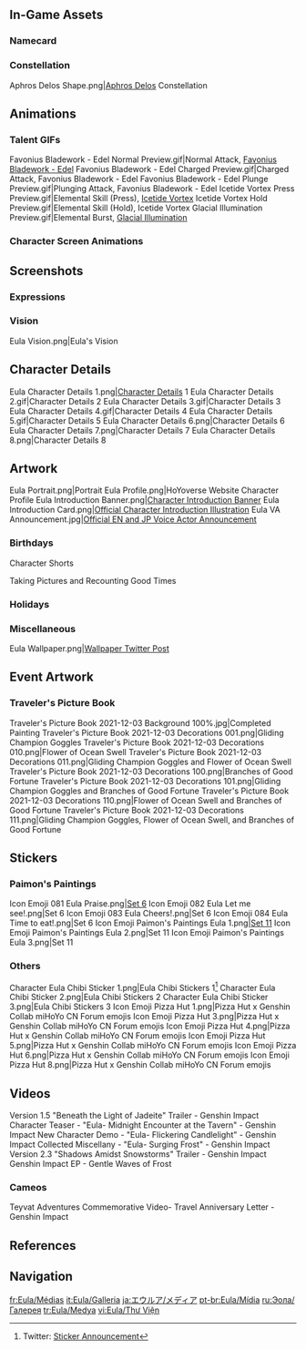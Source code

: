 {{CharacterTabs}}
{{TOC limit}}
==In-Game Assets==
{{Assets}}

===Namecard===
{{Assets/Namecard|Ice-Sealed|Eula}}

===Constellation===
<gallery>Aphros Delos Shape.png|[[Aphros Delos]] Constellation</gallery>

==Animations==
===Talent GIFs===
<gallery>
Favonius Bladework - Edel Normal Preview.gif|Normal Attack, [[Favonius Bladework - Edel]]
Favonius Bladework - Edel Charged Preview.gif|Charged Attack, Favonius Bladework - Edel
Favonius Bladework - Edel Plunge Preview.gif|Plunging Attack, Favonius Bladework - Edel
Icetide Vortex Press Preview.gif|Elemental Skill (Press), [[Icetide Vortex]]
Icetide Vortex Hold Preview.gif|Elemental Skill (Hold), Icetide Vortex
Glacial Illumination Preview.gif|Elemental Burst, [[Glacial Illumination]]
</gallery>

===Character Screen Animations===
{{Preview/CharacterAnimations}}

==Screenshots==
===Expressions===
{{Character Expression|Eula|Default|Serious|Pensive}}

===Vision===
<gallery>Eula Vision.png|Eula's Vision</gallery>

==Character Details==
<gallery>
Eula Character Details 1.png|[https://hoyolab.com/article/362405 Character Details] 1
Eula Character Details 2.gif|Character Details 2
Eula Character Details 3.gif|Character Details 3
Eula Character Details 4.gif|Character Details 4
Eula Character Details 5.gif|Character Details 5
Eula Character Details 6.png|Character Details 6
Eula Character Details 7.png|Character Details 7
Eula Character Details 8.png|Character Details 8
</gallery>

==Artwork==
<gallery>
Eula Portrait.png|Portrait
Eula Profile.png|HoYoverse Website Character Profile
Eula Introduction Banner.png|[https://www.hoyolab.com/article/362405 Character Introduction Banner]
Eula Introduction Card.png|[https://twitter.com/GenshinImpact/status/1391966292207407106 Official Character Introduction Illustration]
Eula VA Announcement.jpg|[https://twitter.com/GenshinImpact/status/1391996494790545411 Official EN and JP Voice Actor Announcement]
</gallery>

===Birthdays===
{{Files by Character Gallery|Eula Birthday Artwork|character = Eula|not1=Character Shorts|not2=Taking Pictures and Recounting Good Times Images}}

;Character Shorts
{{Files by Character Gallery|Eula Birthday Artwork|character = Eula|not1=Character Birthday Artwork|not2=Taking Pictures and Recounting Good Times Images}}

;Taking Pictures and Recounting Good Times
{{Main|Taking Pictures and Recounting Good Times/Story/Eula}}
{{Files by Character Gallery|Eula Birthday Artwork|character = Eula|not1=Character Shorts|not2=Character Birthday Artwork}}

===Holidays===
{{Files by Character Gallery|Holiday Artwork}}

===Miscellaneous===
<gallery>
Eula Wallpaper.png|[https://twitter.com/GenshinImpact/status/1395590170993332226 Wallpaper Twitter Post]
</gallery>

==Event Artwork==
===Traveler's Picture Book===
{{Main|Traveler's Picture Book/2021-12-03}}
<gallery>
Traveler's Picture Book 2021-12-03 Background 100%.jpg|Completed Painting
Traveler's Picture Book 2021-12-03 Decorations 001.png|Gliding Champion Goggles
Traveler's Picture Book 2021-12-03 Decorations 010.png|Flower of Ocean Swell
Traveler's Picture Book 2021-12-03 Decorations 011.png|Gliding Champion Goggles and Flower of Ocean Swell
Traveler's Picture Book 2021-12-03 Decorations 100.png|Branches of Good Fortune
Traveler's Picture Book 2021-12-03 Decorations 101.png|Gliding Champion Goggles and Branches of Good Fortune
Traveler's Picture Book 2021-12-03 Decorations 110.png|Flower of Ocean Swell and Branches of Good Fortune
Traveler's Picture Book 2021-12-03 Decorations 111.png|Gliding Champion Goggles, Flower of Ocean Swell, and Branches of Good Fortune
</gallery>
<!--
==Comics==
===Character Shorts===
{{Files by Character Gallery|Character Shorts|character = Eula|not1=Eula Birthday Artwork}}

===Genshin Impact 4-Panel Comics===
<gallery>
</gallery>-->
==Stickers==
===Paimon's Paintings===
{{Main|Paimon's Paintings}}
<gallery>
Icon Emoji 081 Eula Praise.png|[[Paimon's Paintings#Set 6|Set 6]]
Icon Emoji 082 Eula Let me see!.png|Set 6
Icon Emoji 083 Eula Cheers!.png|Set 6
Icon Emoji 084 Eula Time to eat!.png|Set 6
Icon Emoji Paimon's Paintings Eula 1.png|[[Paimon's Paintings#Set 11|Set 11]]
Icon Emoji Paimon's Paintings Eula 2.png|Set 11
Icon Emoji Paimon's Paintings Eula 3.png|Set 11
</gallery>

===Others===
<gallery>
Character Eula Chibi Sticker 1.png|Eula Chibi Stickers 1<ref>Twitter: [https://twitter.com/genshinimpact/status/1462994315597152261 Sticker Announcement]</ref> <!-- 2021-11-23 -->
Character Eula Chibi Sticker 2.png|Eula Chibi Stickers 2 <!-- 2021-11-23 -->
Character Eula Chibi Sticker 3.png|Eula Chibi Stickers 3 <!-- 2021-11-23 -->
Icon Emoji Pizza Hut 1.png|Pizza Hut x Genshin Collab miHoYo CN Forum emojis
Icon Emoji Pizza Hut 3.png|Pizza Hut x Genshin Collab miHoYo CN Forum emojis
Icon Emoji Pizza Hut 4.png|Pizza Hut x Genshin Collab miHoYo CN Forum emojis
Icon Emoji Pizza Hut 5.png|Pizza Hut x Genshin Collab miHoYo CN Forum emojis
Icon Emoji Pizza Hut 6.png|Pizza Hut x Genshin Collab miHoYo CN Forum emojis
Icon Emoji Pizza Hut 8.png|Pizza Hut x Genshin Collab miHoYo CN Forum emojis
</gallery>

==Videos==
<gallery>
Version 1.5 "Beneath the Light of Jadeite" Trailer - Genshin Impact
Character Teaser - "Eula- Midnight Encounter at the Tavern" - Genshin Impact
New Character Demo - "Eula- Flickering Candlelight" - Genshin Impact
Collected Miscellany - "Eula- Surging Frost" - Genshin Impact
Version 2.3 "Shadows Amidst Snowstorms" Trailer - Genshin Impact
Genshin Impact EP - Gentle Waves of Frost
</gallery>

===Cameos===
<gallery>
Teyvat Adventures Commemorative Video- Travel Anniversary Letter - Genshin Impact
</gallery>

==References==
{{Reflist}}

==Navigation==
{{Character Navbox|link type=media}}

[[fr:Eula/Médias]]
[[it:Eula/Galleria]]
[[ja:エウルア/メディア]]
[[pt-br:Eula/Mídia]]
[[ru:Эола/Галерея]]
[[tr:Eula/Medya]]
[[vi:Eula/Thư Viện]]